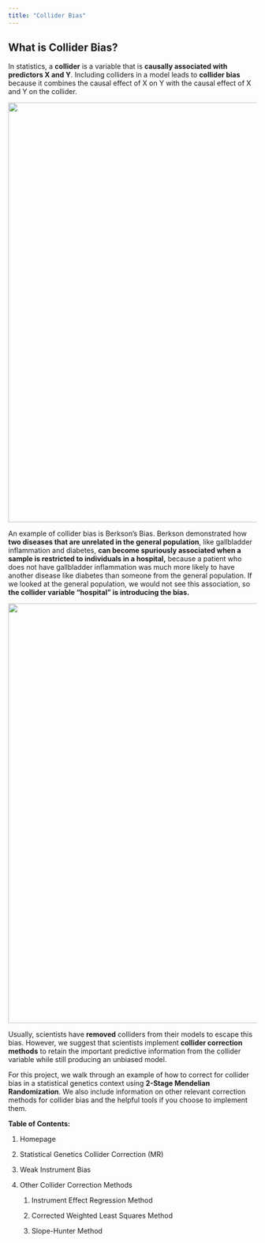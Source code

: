 ```yaml
---
title: "Collider Bias"
---
```


## **What is Collider Bias?**

In statistics, a **collider** is a variable that is **causally associated with predictors X and Y**. Including colliders in a model leads to **collider bias** because it combines the causal effect of X on Y with the causal effect of X and Y on the collider.

![](images/Collider Basic DAG.png){width="850"}

An example of collider bias is Berkson’s Bias. Berkson demonstrated how **two diseases that are unrelated in the general population**, like gallbladder inflammation and diabetes, **can become spuriously associated when a sample is restricted to individuals in a hospital,** because a patient who does not have gallbladder inflammation was much more likely to have another disease like diabetes than someone from the general population. If we looked at the general population, we would not see this association, so **the collider variable “hospital” is introducing the bias.**

![](images/Hospital DAG.png){width="850"}

Usually, scientists have **removed** colliders from their models to escape this bias. However, we suggest that scientists implement **collider correction methods** to retain the important predictive information from the collider variable while still producing an unbiased model.\

For this project, we walk through an example of how to correct for collider bias in a statistical genetics context using **2-Stage Mendelian Randomization**. We also include information on other relevant correction methods for collider bias and the helpful tools if you choose to implement them.

**Table of Contents:**

1.  Homepage

2.  Statistical Genetics Collider Correction (MR)

3.  Weak Instrument Bias

4.  Other Collider Correction Methods

    1.  Instrument Effect Regression Method

    2.  Corrected Weighted Least Squares Method

    3.  Slope-Hunter Method
